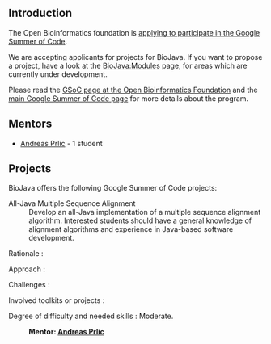 == Introduction ==

The Open Bioinformatics foundation is [http://www.open-bio.org/wiki/Google_Summer_of_Code applying to participate in the Google Summer of Code].

We are accepting applicants for projects for BioJava. If you want to propose a project, have a look at the [[BioJava:Modules]] page, for areas which are currently under development.

Please read the [http://www.open-bio.org/wiki/Google_Summer_of_Code GSoC page at the Open Bioinformatics Foundation] and the [http://code.google.com/soc main Google Summer of Code page] for more details about the program.

== Mentors ==

* [[Andreas_Prlic | Andreas Prlic]] - 1 student

== Projects ==

BioJava offers the following Google Summer of Code projects:

;All-Java Multiple Sequence Alignment
:Develop an all-Java implementation of a multiple sequence alignment algorithm.  Interested students should have a general knowledge of alignment algorithms and experience in Java-based software development.



; Rationale : 
 
; Approach : 


; Challenges : 

; Involved toolkits or projects : 


; Degree of difficulty and needed skills : Moderate. 

:'''Mentor: [[Andreas_Prlic | Andreas Prlic]]'''